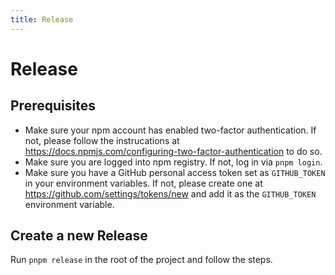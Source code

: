 ```yaml
---
title: Release
---
```


# Release

## Prerequisites

- Make sure your npm account has enabled two-factor authentication. If not, please follow the instrucations at https://docs.npmjs.com/configuring-two-factor-authentication to do so.
- Make sure you are logged into npm registry. If not, log in via `pnpm login`.
- Make sure you have a GitHub personal access token set as `GITHUB_TOKEN` in your environment variables. If not, please create one at https://github.com/settings/tokens/new and add it as the `GITHUB_TOKEN` environment variable.

## Create a new Release

Run `pnpm release` in the root of the project and follow the steps.
